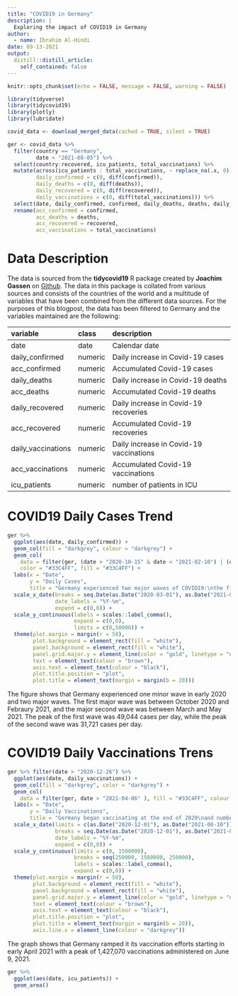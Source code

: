 ```yaml
---
title: "COVID19 in Germany"
description: |
  Exploring the impact of COVID19 in Germany
author:
  - name: Ibrahim Al-Hindi
date: 09-13-2021
output:
  distill::distill_article:
    self_contained: false
---
```


```r
knitr::opts_chunk$set(echo = FALSE, message = FALSE, warning = FALSE)
```

```r
library(tidyverse)
library(tidycovid19)
library(plotly)
library(lubridate)
```

```r
covid_data <- download_merged_data(cached = TRUE, silent = TRUE)

ger <- covid_data %>%
  filter(country == "Germany",
         date < "2021-08-05") %>% 
  select(country:recovered, icu_patients, total_vaccinations) %>% 
  mutate(across(icu_patients : total_vaccinations, ~ replace_na(.x, 0)),
         daily_confirmed = c(0, diff(confirmed)),
         daily_deaths = c(0, diff(deaths)),
         daily_recovered = c(0, diff(recovered)),
         daily_vaccinations = c(0, diff(total_vaccinations))) %>% 
  select(date, daily_confirmed, confirmed, daily_deaths, deaths, daily_recovered, recovered, daily_vaccinations, total_vaccinations, icu_patients) %>% 
  rename(acc_confirmed = confirmed,
         acc_deaths = deaths,
         acc_recovered = recovered,
         acc_vaccinations = total_vaccinations)

```

# Data Description

The data is sourced from the **tidycovid19** R package created by **Joachim Gassen** on [Github](https://github.com/joachim-gassen/tidycovid19). The data in this package is collated from various sources and consists of the countries of the world and a multitude of variables that have been combined from the different data sources. For the purposes of this blogpost, the data has been filtered to Germany and the variables maintained are the following:

| **variable**       | **class** | **description**                         |
|:-------------------|:----------|:----------------------------------------|
| date               | date      | Calendar date                           |
| daily_confirmed    | numeric   | Daily increase in Covid-19 cases        |
| acc_confirmed      | numeric   | Accumulated Covid-19 cases              |
| daily_deaths       | numeric   | Daily increase in Covid-19 deaths       |
| acc_deaths         | numeric   | Accumulated Covid-19 deaths             |
| daily_recovered    | numeric   | Daily increase in Covid-19 recoveries   |
| acc_recovered      | numeric   | Accumulated Covid-19 recoveries         |
| daily_vaccinations | numeric   | Daily increase in Covid-19 vaccinations |
| acc_vaccinations   | numeric   | Accumulated Covid-19 vaccinations       |
| icu_patients       | numeric   | number of patients in ICU               |

# COVID19 Daily Cases Trend

```r
ger %>% 
  ggplot(aes(date, daily_confirmed)) + 
  geom_col(fill = "darkgrey", colour = "darkgrey") +
  geom_col(
    data = filter(ger, (date > "2020-10-15" & date < "2021-02-10") | (date > "2021-03-01" & date < "2021-05-20")),
    color = "#33C4FF", fill = "#33C4FF") +
  labs(x = "Date",
       y = "Daily Cases",
       title = "Germany experienced two major waves of COVID19:\nthe first was between October 2020 and February 2021,\nthe second was between March and May 2021") +
  scale_x_date(breaks = seq.Date(as.Date("2020-03-01"), as.Date("2021-08-01"), by = "3 months"),
               date_labels = "%Y-%m",
               expand = c(0,0)) +
  scale_y_continuous(labels = scales::label_comma(),
                     expand = c(0,0),
                     limits = c(0,50000)) +
  theme(plot.margin = margin(r = 50),
        plot.background = element_rect(fill = "white"),
        panel.background = element_rect(fill = "white"),
        panel.grid.major.y = element_line(color = "gold", linetype = "dashed"),
        text = element_text(colour = "brown"),
        axis.text = element_text(colour = "black"),
        plot.title.position = "plot",
        plot.title = element_text(margin = margin(b = 20)))

```

The figure shows that Germany experienced one minor wave in early 2020 and two major waves. The first major wave was between October 2020 and Febraury 2021, and the major second wave was between March and May 2021. The peak of the first wave was 49,044 cases per day, while the peak of the second wave was 31,721 cases per day.


# COVID19 Daily Vaccinations Trens

```r
ger %>% filter(date > "2020-12-26") %>% 
  ggplot(aes(date, daily_vaccinations)) + 
  geom_col(fill = "darkgrey", color = "darkgrey") +
  geom_col(
    data = filter(ger, date > "2021-04-06" ), fill = "#33C4FF", colour = "#33C4FF") +
  labs(x = "Date",
       y = "Daily Vaccinations",
       title = "Germany began vaccinating at the end of 2020\nand numbers ramped up by early April 2021") +
  scale_x_date(limits = c(as.Date("2020-12-01"), as.Date("2021-08-10")),
               breaks = seq.Date(as.Date("2020-12-01"), as.Date("2021-08-10"), by = "2 months"),
               date_labels = "%Y-%m",
               expand = c(0,0)) +
  scale_y_continuous(limits = c(0, 1500000),
                     breaks = seq(250000, 1500000, 250000),
                     labels = scales::label_comma(),
                     expand = c(0,0)) +
  theme(plot.margin = margin(r = 50),
        plot.background = element_rect(fill = "white"),
        panel.background = element_rect(fill = "white"),
        panel.grid.major.y = element_line(color = "gold", linetype = "dashed"),
        text = element_text(colour = "brown"),
        axis.text = element_text(colour = "black"),
        plot.title.position = "plot",
        plot.title = element_text(margin = margin(b = 20)),
        axis.line.x = element_line(colour = "darkgrey"))
```

The graph shows that Germany ramped it its vaccination efforts starting in early April 2021 with a peak of 1,427,070 vaccinations administered on June 9, 2021.



```r
ger %>% 
  ggplot(aes(date, icu_patients)) + 
  geom_area()
```
